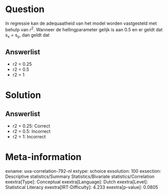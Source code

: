 Question
========

In regressie kan de adequaatheid van het model worden vastgesteld met
behulp van *r*^2^. Wanneer de hellingparameter gelijk is aan 0.5 en er
geldt dat s~x~ = s~y~, dan geldt dat

Answerlist
----------

* r2 = 0.25
* r2 = 0.5
* r2 = 1

Solution
========

Answerlist
----------

* r2 = 0.25: Correct
* r2 = 0.5: Incorrect
* r2 = 1: Incorrect

Meta-information
================
exname: uva-correlation-792-nl
extype: schoice
exsolution: 100
exsection: Descriptive statistics/Summary Statistics/Bivariate statistics/Correlation
exextra[Type]: Conceptual
exextra[Language]: Dutch
exextra[Level]: Statistical Literacy
exextra[IRT-Difficulty]: 4.233
exextra[p-value]: 0.0805

